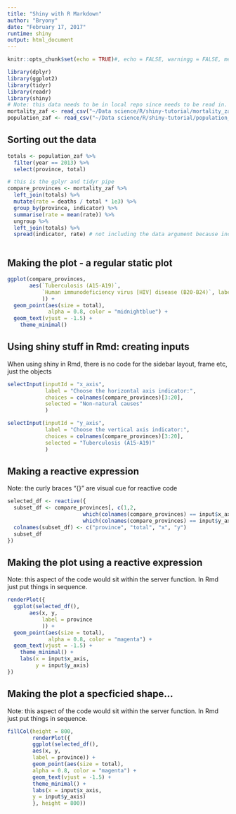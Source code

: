 ```yaml
---
title: "Shiny with R Markdown"
author: "Bryony"
date: "February 17, 2017"
runtime: shiny
output: html_document
---
```


```r
knitr::opts_chunk$set(echo = TRUE)#, echo = FALSE, warningg = FALSE, message = FALSE)
```


```r
library(dplyr)
library(ggplot2)
library(tidyr)
library(readr)
library(shiny)
# Note: this data needs to be in local repo since needs to be read in.
mortality_zaf <- read_csv("~/Data science/R/shiny-tutorial/mortality_zaf.csv")
population_zaf <- read_csv("~/Data science/R/shiny-tutorial/population_zaf.csv")
```


## Sorting out the data
```r
totals <- population_zaf %>%
  filter(year == 2013) %>%
  select(province, total)

# this is the gplyr and tidyr pipe
compare_provinces <- mortality_zaf %>%
  left_join(totals) %>%
  mutate(rate = deaths / total * 1e3) %>%
  group_by(province, indicator) %>%
  summarise(rate = mean(rate)) %>%
  ungroup %>%
  left_join(totals) %>%
  spread(indicator, rate) # not including the data argument because included through the pipe %>%
  
```


## Making the plot - a regular static plot
```r
ggplot(compare_provinces, 
       aes(`Tuberculosis (A15-A19)`,
           `Human immunodeficiency virus [HIV] disease (B20-B24)`, label = province
           )) + 
  geom_point(aes(size = total),
             alpha = 0.8, color = "midnightblue") +
  geom_text(vjust = -1.5) +
    theme_minimal()

```


## Using shiny stuff in Rmd: creating inputs
When using shiny in Rmd, there is no code for the sidebar layout, frame etc, just the objects
```r
selectInput(inputId = "x_axis",
            label = "Choose the horizontal axis indicator:",
            choices = colnames(compare_provinces)[3:20],
            selected = "Non-natural causes"
            )

selectInput(inputId = "y_axis",
            label = "Choose the vertical axis indicator:",
            choices = colnames(compare_provinces)[3:20],
            selected = "Tuberculosis (A15-A19)"
            )

```


## Making a reactive expression
Note: the curly braces "{}" are visual cue for reactive code
```r
selected_df <- reactive({
  subset_df <- compare_provinces[, c(1,2,
                        which(colnames(compare_provinces) == input$x_axis), 
                        which(colnames(compare_provinces) == input$y_axis))]
  colnames(subset_df) <- c("province", "total", "x", "y")
  subset_df
})
```


## Making the plot using a reactive expression
Note: this aspect of the code would sit within the server function.  In Rmd just put things in sequence.
```r
renderPlot({
  ggplot(selected_df(), 
       aes(x, y, 
           label = province
           )) + 
  geom_point(aes(size = total),
             alpha = 0.8, color = "magenta") +
  geom_text(vjust = -1.5) +
    theme_minimal() +
    labs(x = input$x_axis,
         y = input$y_axis)
})
```


## Making the plot a specficied shape...
Note: this aspect of the code would sit within the server function.  In Rmd just put things in sequence.
```r
fillCol(height = 800,
        renderPlot({
        ggplot(selected_df(),
        aes(x, y,
        label = province)) +
        geom_point(aes(size = total),
        alpha = 0.8, color = "magenta") +
        geom_text(vjust = -1.5) +
        theme_minimal() +
        labs(x = input$x_axis,
        y = input$y_axis)
        }, height = 800))
```




